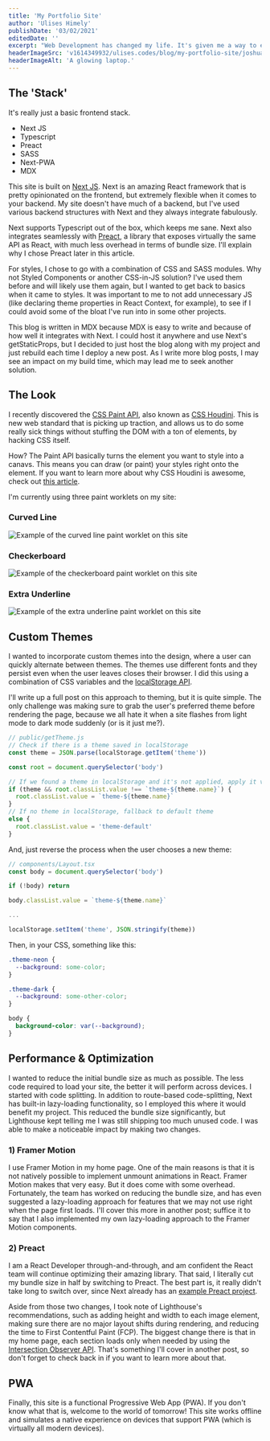```yaml
---
title: 'My Portfolio Site'
author: 'Ulises Himely'
publishDate: '03/02/2021'
editedDate: ''
excerpt: "Web Development has changed my life. It's given me a way to express both the creative and analytical sides of my personality while doing something that I really enjoy. I can say that I am very passionate about Web Development, and I wanted to display that passion in my very first portfolio site, both in design and in performance."
headerImageSrc: 'v1614349932/ulises.codes/blog/my-portfolio-site/joshua-reddekopp-SyYmXSDnJ54-unsplash_lt25d5.jpg'
headerImageAlt: 'A glowing laptop.'
---
```


## The 'Stack'

It's really just a basic frontend stack.

- Next JS
- Typescript
- Preact
- SASS
- Next-PWA
- MDX

This site is built on [Next JS](https://nextjs.org). Next is an amazing React framework that is pretty opinionated on the frontend, but extremely flexible when it comes to your backend. My site doesn't have much of a backend, but I've used various backend structures with Next and they always integrate fabulously.

Next supports Typescript out of the box, which keeps me sane. Next also integrates seamlessly with [Preact](https://preactjs.com), a library that exposes virtually the same API as React, with much less overhead in terms of bundle size. I'll explain why I chose Preact later in this article.

For styles, I chose to go with a combination of CSS and SASS modules. Why not Styled Components or another CSS-in-JS solution? I've used them before and will likely use them again, but I wanted to get back to basics when it came to styles. It was important to me to not add unnecessary JS (like declaring theme properties in React Context, for example), to see if I could avoid some of the bloat I've run into in some other projects.

This blog is written in MDX because MDX is easy to write and because of how well it integrates with Next. I could host it anywhere and use Next's getStaticProps, but I decided to just host the blog along with my project and just rebuild each time I deploy a new post. As I write more blog posts, I may see an impact on my build time, which may lead me to seek another solution.

## The Look

I recently discovered the [CSS Paint API](https://developers.google.com/web/updates/2018/01/paintapi), also known as [CSS Houdini](https://houdini.how/). This is new web standard that is picking up traction, and allows us to do some really sick things without stuffing the DOM with a ton of elements, by hacking CSS itself.

How? The Paint API basically turns the element you want to style into a canavs. This means you can draw (or paint) your styles right onto the element. If you want to learn more about why CSS Houdini is awesome, check out [this article](https://www.smashingmagazine.com/2016/03/houdini-maybe-the-most-exciting-development-in-css-youve-never-heard-of/).

I'm currently using three paint worklets on my site:

### Curved Line

<img
  src="v1614709764/ulises.codes/blog/my-portfolio-site/curved-line_cpdd1y.png"
  alt="Example of the curved line paint worklet on this site"
  height={275}
  width={75}
/>

### Checkerboard

<img
  src="v1614709764/ulises.codes/blog/my-portfolio-site/checkerboard_p0740j.png"
  alt="Example of the checkerboard paint worklet on this site"
  height={75}
  width={425}
/>

### Extra Underline

<img
  src="v1614709764/ulises.codes/blog/my-portfolio-site/underline_ejetcd.png"
  alt="Example of the extra underline paint worklet on this site"
  height={75}
  width={200}
/>

## Custom Themes

I wanted to incorporate custom themes into the design, where a user can quickly alternate between themes. The themes use different fonts and they persist even when the user leaves closes their browser. I did this using a combination of CSS variables and the [localStorage API](https://developer.mozilla.org/en-US/docs/Web/API/Window/localStorage).

I'll write up a full post on this approach to theming, but it is quite simple. The only challenge was making sure to grab the user's preferred theme before rendering the page, because we all hate it when a site flashes from light mode to dark mode suddenly (or is it just me?).

```js
// public/getTheme.js
// Check if there is a theme saved in localStorage
const theme = JSON.parse(localStorage.getItem('theme'))

const root = document.querySelector('body')

// If we found a theme in localStorage and it's not applied, apply it via class attribute
if (theme && root.classList.value !== `theme-${theme.name}`) {
  root.classList.value = `theme-${theme.name}`
}
// If no theme in localStorage, fallback to default theme
else {
  root.classList.value = 'theme-default'
}
```

And, just reverse the process when the user chooses a new theme:

```js
// components/Layout.tsx
const body = document.querySelector('body')

if (!body) return

body.classList.value = `theme-${theme.name}`

...

localStorage.setItem('theme', JSON.stringify(theme))
```

Then, in your CSS, something like this:

```css
.theme-neon {
  --background: some-color;
}

.theme-dark {
  --background: some-other-color;
}

body {
  background-color: var(--background);
}
```

## Performance & Optimization

I wanted to reduce the initial bundle size as much as possible. The less code required to load your site, the better it will perform across devices. I started with code splitting. In addition to route-based code-splitting, Next has built-in lazy-loading functionality, so I employed this where it would benefit my project. This reduced the bundle size significantly, but Lighthouse kept telling me I was still shipping too much unused code. I was able to make a noticeable impact by making two changes.

### 1) Framer Motion

I use Framer Motion in my home page. One of the main reasons is that it is not natively possible to implement unmount animations in React. Framer Motion makes that very easy. But it does come with some overhead. Fortunately, the team has worked on reducing the bundle size, and has even suggested a lazy-loading approach for features that we may not use right when the page first loads. I'll cover this more in another post; suffice it to say that I also implemented my own lazy-loading approach to the Framer Motion components.

### 2) Preact

I am a React Developer through-and-through, and am confident the React team will continue optimizing their amazing library. That said, I literally cut my bundle size in half by switching to Preact. The best part is, it really didn't take long to switch over, since Next already has an [example Preact project](https://github.com/vercel/next.js/tree/canary/examples/using-preact).

Aside from those two changes, I took note of Lighthouse's recommendations, such as adding height and width to each image element, making sure there are no major layout shifts during rendering, and reducing the time to First Contentful Paint (FCP). The biggest change there is that in my home page, each section loads only when needed by using the [Intersection Observer API](https://developer.mozilla.org/en-US/docs/Web/API/Intersection_Observer_API). That's something I'll cover in another post, so don't forget to check back in if you want to learn more about that.

## PWA

Finally, this site is a functional Progressive Web App (PWA). If you don't know what that is, welcome to the world of tomorrow! This site works offline and simulates a native experience on devices that support PWA (which is virtually all modern devices).
